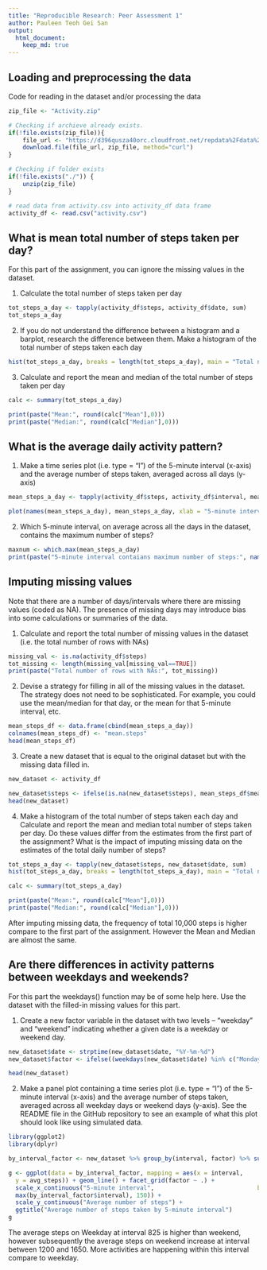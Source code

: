 ```yaml
---
title: "Reproducible Research: Peer Assessment 1"
author: Pauleen Teoh Gei San
output: 
  html_document:
    keep_md: true
---
```


## Loading and preprocessing the data

Code for reading in the dataset and/or processing the data

```R

zip_file <- "Activity.zip"

# Checking if archieve already exists.
if(!file.exists(zip_file)){
    file_url <- "https://d396qusza40orc.cloudfront.net/repdata%2Fdata%2Factivity.zip"
    download.file(file_url, zip_file, method="curl")
} 

# Checking if folder exists
if(!file.exists("./")) { 
    unzip(zip_file) 
}

# read data from activity.csv into activity_df data frame
activity_df <- read.csv("activity.csv")  
```

## What is mean total number of steps taken per day?

For this part of the assignment, you can ignore the missing values in the dataset.

1. Calculate the total number of steps taken per day

```R
tot_steps_a_day <- tapply(activity_df$steps, activity_df$date, sum)
tot_steps_a_day
```

2. If you do not understand the difference between a histogram and a barplot, research the difference between them. Make a histogram of the total number of steps taken each day

```R
hist(tot_steps_a_day, breaks = length(tot_steps_a_day), main = "Total number of steps taken each day", xlab = "Total steps")
```

3. Calculate and report the mean and median of the total number of steps taken per day

```R
calc <- summary(tot_steps_a_day)

print(paste("Mean:", round(calc["Mean"],0)))
print(paste("Median:", round(calc["Median"],0)))
```

## What is the average daily activity pattern?

1. Make a time series plot (i.e. type = "l") of the 5-minute interval (x-axis) and the average number of steps taken, averaged across all days (y-axis)

``` R
mean_steps_a_day <- tapply(activity_df$steps, activity_df$interval, mean, na.rm = TRUE)

plot(names(mean_steps_a_day), mean_steps_a_day, xlab = "5-minute interval", ylab = "Average number of steps", type = "l")
```

2. Which 5-minute interval, on average across all the days in the dataset, contains the maximum number of steps?

``` R
maxnum <- which.max(mean_steps_a_day)
print(paste("5-minute interval contaians maximum number of steps:", names(maxnum)))
```

## Imputing missing values

Note that there are a number of days/intervals where there are missing values (coded as NA). The presence of missing days may introduce bias into some calculations or summaries of the data.

1. Calculate and report the total number of missing values in the dataset (i.e. the total number of rows with NAs)

```R
missing_val <- is.na(activity_df$steps)
tot_missing <- length(missing_val[missing_val==TRUE])
print(paste("Total number of rows with NAs:", tot_missing))
```

2. Devise a strategy for filling in all of the missing values in the dataset. The strategy does not need to be sophisticated. For example, you could use the mean/median for that day, or the mean for that 
5-minute interval, etc.

```R
mean_steps_df <- data.frame(cbind(mean_steps_a_day))
colnames(mean_steps_df) <- "mean.steps"
head(mean_steps_df)
```

3. Create a new dataset that is equal to the original dataset but with the missing data filled in.

```R
new_dataset <- activity_df

new_dataset$steps <- ifelse(is.na(new_dataset$steps), mean_steps_df$mean.steps, new_dataset$steps)
head(new_dataset)
```

4. Make a histogram of the total number of steps taken each day and Calculate and report the mean and median total number of steps taken per day. Do these values differ from the estimates from the first part of the assignment? What is the impact of imputing missing data on the estimates of the total daily number of steps?

```R
tot_steps_a_day <- tapply(new_dataset$steps, new_dataset$date, sum)
hist(tot_steps_a_day, breaks = length(tot_steps_a_day), main = "Total number of steps taken each day", xlab = "Total steps")

calc <- summary(tot_steps_a_day)

print(paste("Mean:", round(calc["Mean"],0)))
print(paste("Median:", round(calc["Median"],0)))
```

After imputing missing data, the frequency of total 10,000 steps is higher compare to the first part of the assignment. However the Mean and Median are almost the same.

## Are there differences in activity patterns between weekdays and weekends?

For this part the weekdays() function may be of some help here. Use the dataset with the filled-in missing values for this part.

1. Create a new factor variable in the dataset with two levels – “weekday” and “weekend” indicating whether a given date is a weekday or weekend day.

```R
new_dataset$date <- strptime(new_dataset$date, "%Y-%m-%d")
new_dataset$factor <- ifelse((weekdays(new_dataset$date) %in% c("Monday", "Tuesday","Wednesday","Thursday","Friday")), "Weekday","Weekend")

head(new_dataset)
```

2. Make a panel plot containing a time series plot (i.e. type = "l") of the 5-minute interval (x-axis) and the average number of steps taken, averaged across all weekday days or weekend days (y-axis). See the README file in the GitHub repository to see an example of what this plot should look like using simulated data.

```R
library(ggplot2)
library(dplyr)

by_interval_factor <- new_dataset %>% group_by(interval, factor) %>% summarise(avg_steps = mean(steps, na.rm = TRUE))

g <- ggplot(data = by_interval_factor, mapping = aes(x = interval, 
  y = avg_steps)) + geom_line() + facet_grid(factor ~ .) +
  scale_x_continuous("5-minute interval",                             breaks = seq(min(by_interval_factor$interval),
  max(by_interval_factor$interval), 150)) + 
  scale_y_continuous("Average number of steps") + 
  ggtitle("Average number of steps taken by 5-minute interval")
g
```

The average steps on Weekday at interval 825 is higher than weekend, however subsequently the average steps on weekend increase at interval between 1200 and 1650. More activities are happening within this interval compare to weekday.
